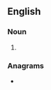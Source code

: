 ==English==

===Noun===
{{head|en|noun form}}

# {{plural of|en|antvireo}}

===Anagrams===
* {{anagrams|en|a=aeinorstv|ornatives|overstain}}